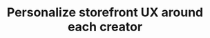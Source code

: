 ---
title: "Personalize storefront UX around each creator"
description: "Personalize storefront UX around each creator"
---